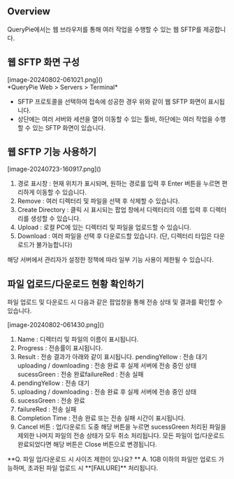 
## Overview
QueryPie에서는 웹 브라우저를 통해 여러 작업을 수행할 수 있는 웹 SFTP를 제공합니다.

## 웹 SFTP 화면 구성
<p align="center">
<div>[image-20240802-061021.png]()</div>
*QueryPie Web &gt; Servers &gt; Terminal*
</p>

* SFTP 프로토콜을 선택하여 접속에 성공한 경우 위와 같이 웹 SFTP 화면이 표시됩니다.
* 상단에는 여러 서버와 세션을 열어 이동할 수 있는 툴바, 하단에는 여러 작업을 수행할 수 있는 SFTP 화면이 있습니다.

## 웹 SFTP 기능 사용하기
<p align="center">
<div>[image-20240723-160917.png]()</div>
</p>

1. 경로 표시창 : 현재 위치가 표시되며, 원하는 경로를 입력 후 Enter 버튼을 누르면 편리하게 이동할 수 있습니다.
2. Remove : 여러 디렉터리 및 파일을 선택 후 삭제할 수 있습니다.
3. Create Directory : 클릭 시 표시되는 팝업 창에서 디렉터리의 이름 입력 후 디렉터리를 생성할 수 있습니다.
4. Upload : 로컬 PC에 있는 디렉터리 및 파일을 업로드할 수 있습니다.
5. Download : 여러 파일을 선택 후 다운로드할 있습니다. (단, 디렉터리 타입은 다운로드가 불가능합니다)

<Callout type="info">
해당 서버에서 관리자가 설정한 정책에 따라 일부 기능 사용이 제한될 수 있습니다. 
</Callout>

## 파일 업로드/다운로드 현황 확인하기
파일 업로드 및 다운로드 시 다음과 같은 팝업창을 통해 전송 상태 및 결과를 확인할 수 있습니다.

<p align="center">
<div>[image-20240802-061430.png]()</div>
</p>

1. Name : 디렉터리 및 파일의 이름이 표시됩니다.
2. Progress : 전송률이 표시됩니다.
3. Result : 전송 결과가 아래와 같이 표시됩니다. pendingYellow : 전송 대기uploading / downloading : 전송 완료 후 실제 서버에 전송 중인 상태sucessGreen : 전송 완료failureRed : 전송 실패
  1. pendingYellow : 전송 대기
  2. uploading / downloading : 전송 완료 후 실제 서버에 전송 중인 상태
  3. sucessGreen : 전송 완료
  4. failureRed : 전송 실패
4. Completion Time : 전송 완료 또는 전송 실패 시간이 표시됩니다.
5. Cancel 버튼 : 업/다운로드 도중 해당 버튼을 누르면 sucessGreen 처리된 파일을 제외한 나머지 파일의 전송 상태가 모두 취소 처리됩니다. 모든 파일이 업/다운로드 완료되었다면 해당 버튼은 Close 버튼으로 변경됩니다.

<Callout type="info">
**Q. 파일 업/다운로드 시 사이즈 제한이 있나요? ** 
A. 1GB 이하의 파일만 업로드 가능하며, 초과된 파일 업로드 시 **[FAILURE]** 처리됩니다. 
</Callout>
